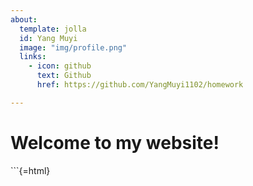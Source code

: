 ```yaml
---
about:
  template: jolla
  id: Yang Muyi
  image: "img/profile.png"
  links:
    - icon: github
      text: Github
      href: https://github.com/YangMuyi1102/homework

---
```


::: {#about-block}
:::

# Welcome to my website!

```{=html}